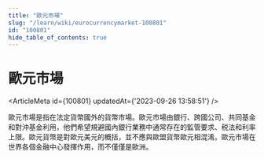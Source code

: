 ```yaml
---
title: "歐元市場"
slug: "/learn/wiki/eurocurrencymarket-100801"
id: "100801"
hide_table_of_contents: true
---
```



# 歐元市場

<ArticleMeta id={100801} updatedAt={'2023-09-26 13:58:51'} />
<div className='border-solid border-b border-t-0 my-4 border-[var(--ifm-color-gray-300)]' />

歐元市場是指在法定貨幣國外的貨幣市場。歐元市場由銀行、跨國公司、共同基金和對沖基金利用，他們希望規避國內銀行業務中通常存在的監管要求、税法和利率上限。歐元貨幣是對歐元美元的概括，並不應與歐盟貨幣歐元相混淆。歐元市場在世界各個金融中心發揮作用，而不僅僅是歐洲。
